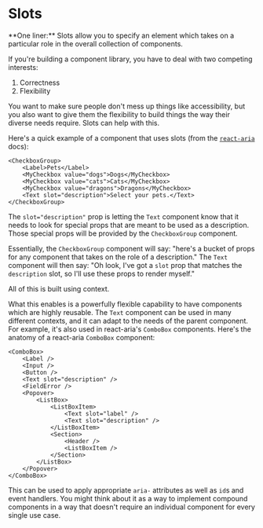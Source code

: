 # Slots

<callout-success>
	**One liner:** Slots allow you to specify an element which takes on a
	particular role in the overall collection of components.
</callout-success>

If you're building a component library, you have to deal with two competing
interests:

1. Correctness
2. Flexibility

You want to make sure people don't mess up things like accessibility, but you
also want to give them the flexibility to build things the way their diverse
needs require. Slots can help with this.

Here's a quick example of a component that uses slots (from the
[`react-aria`](https://react-spectrum.adobe.com/react-aria/index.html) docs):

```tsx
<CheckboxGroup>
	<Label>Pets</Label>
	<MyCheckbox value="dogs">Dogs</MyCheckbox>
	<MyCheckbox value="cats">Cats</MyCheckbox>
	<MyCheckbox value="dragons">Dragons</MyCheckbox>
	<Text slot="description">Select your pets.</Text>
</CheckboxGroup>
```

The `slot="description"` prop is letting the `Text` component know that it needs
to look for special props that are meant to be used as a description. Those
special props will be provided by the `CheckboxGroup` component.

Essentially, the `CheckboxGroup` component will say: "here's a bucket of props
for any component that takes on the role of a description." The `Text` component
will then say: "Oh look, I've got a `slot` prop that matches the `description`
slot, so I'll use these props to render myself."

All of this is built using context.

What this enables is a powerfully flexible capability to have components which
are highly reusable. The `Text` component can be used in many different
contexts, and it can adapt to the needs of the parent component. For example,
it's also used in react-aria's `ComboBox` components. Here's the anatomy of a
react-aria `ComboBox` component:

```tsx lines=5,10,11
<ComboBox>
	<Label />
	<Input />
	<Button />
	<Text slot="description" />
	<FieldError />
	<Popover>
		<ListBox>
			<ListBoxItem>
				<Text slot="label" />
				<Text slot="description" />
			</ListBoxItem>
			<Section>
				<Header />
				<ListBoxItem />
			</Section>
		</ListBox>
	</Popover>
</ComboBox>
```

This can be used to apply appropriate `aria-` attributes as well as `id`s and
event handlers. You might think about it as a way to implement compound
components in a way that doesn't require an individual component for every
single use case.
